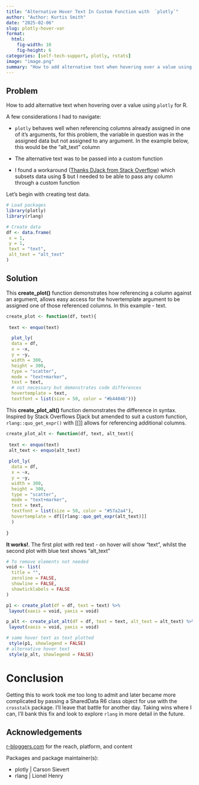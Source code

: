 ```yaml
---
title: "Alternative Hover Text In Custom Function with  `plotly`"
author: "Author: Kurtis Smith"
date: "2025-02-06"
slug: plotly-hover-var
format:
  html:
    fig-width: 10
    fig-height: 6
categories: [self-tech-support, plotly, rstats]
image: "image.png"
summary: "How to add alternative text when hovering over a value using `plotly` for R."
---
```


## Problem

How to add alternative text when hovering over a value using `plotly` for R.

A few considerations I had to navigate:

-   `plotly` behaves well when referencing columns already assigned in one of it's arguments, for this problem, the variable in question was in the assigned data but not assigned to any argument. In the example below, this would be the "alt_text" column

-   The alternative text was to be passed into a custom function

-   I found a workaround ([Thanks DJack from Stack Overflow](https://stackoverflow.com/posts/49902288/revisions)) which subsets data using \$ but I needed to be able to pass any column through a custom function

Let's begin with creating test data.

```r
# Load packages
library(plotly)
library(rlang)

# Create data
df <- data.frame(
 x = 1,
 y = 1,
 text = "text",
 alt_text = "alt_text"
)
```

## Solution

This **create_plot()** function demonstrates how referencing a column against an argument, allows easy access for the hovertemplate argument to be assigned one of those referenced columns. In this example - text.

```r
create_plot <- function(df, text){
 
 text <- enquo(text)

  plot_ly(
  data = df, 
  x = ~x, 
  y = ~y, 
  width = 300, 
  height = 300,
  type = "scatter",
  mode = "text+marker",
  text = text,
  # not necessary but demonstrates code differences
  hovertemplate = text,
  textfont = list(size = 50, color = "#b44046"))}

```

This **create_plot_alt()** function demonstrates the difference in syntax. Inspired by Stack Overflows Djack but amended to suit a custom function, `rlang::quo_get_expr()` with \[\[\]\] allows for referencing additional columns.

```r

create_plot_alt <- function(df, text, alt_text){
 
 text <- enquo(text)
 alt_text <- enquo(alt_text)
 
 plot_ly(
  data = df,
  x = ~x, 
  y = ~y, 
  width = 300, 
  height = 300,
  type = "scatter",
  mode = "text+marker",
  text = text,
  textfont = list(size = 50, color = "#57a2a4"),
  hovertemplate = df[[rlang::quo_get_expr(alt_text)]] 
  )
 
}
```

**It works!**. The first plot with red text - on hover will show "text", whilst the second plot with blue text shows "alt_text"

```r
# To remove elements not needed
void <- list(
  title = "",
  zeroline = FALSE,
  showline = FALSE,
  showticklabels = FALSE
)

p1 <- create_plot(df = df, text = text) %>% 
 layout(xaxis = void, yaxis = void)

p_alt <- create_plot_alt(df = df, text = text, alt_text = alt_text) %>% 
 layout(xaxis = void, yaxis = void)

# same hover text as text plotted
 style(p1, showlegend = FALSE)
# alternative hover text
 style(p_alt, showlegend = FALSE) 

```

# Conclusion

Getting this to work took me too long to admit and later became more complicated by passing a SharedData R6 class object for use with the `crosstalk` package. I'll leave that battle for another day. Taking wins where I can, I'll bank this fix and look to explore `rlang` in more detail in the future.

## Acknowledgements

[r-bloggers.com](r-bloggers.com) for the reach, platform, and content

Packages and package maintainer(s):

-   plotly \| Carson Sievert
-   rlang \| Lionel Henry
